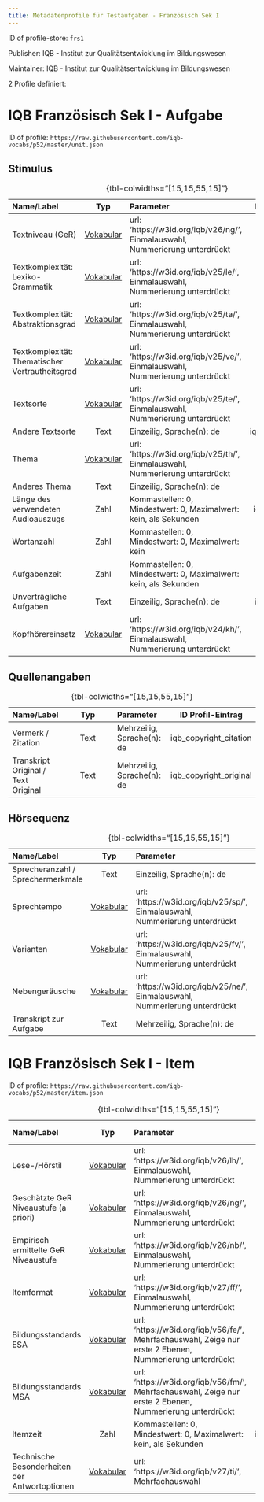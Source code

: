 ```yaml
---
title: Metadatenprofile für Testaufgaben - Französisch Sek I
---
```


ID of profile-store: `frs1`

Publisher: IQB - Institut zur Qualitätsentwicklung im Bildungswesen

Maintainer: IQB - Institut zur Qualitätsentwicklung im Bildungswesen

2 Profile definiert:

# IQB Französisch Sek I - Aufgabe

ID of profile: `https://raw.githubusercontent.com/iqb-vocabs/p52/master/unit.json`

## Stimulus

| Name/Label | Typ | Parameter | ID Profil-Eintrag |
| :--- | :---: | :--- | :---: |
| Textniveau (GeR) | [Vokabular](https://w3id.org/iqb/v26/ng/) | url: 'https://w3id.org/iqb/v26/ng/', Einmalauswahl, Nummerierung unterdrückt | e2 |
| Textkomplexität: Lexiko-Grammatik | [Vokabular](https://w3id.org/iqb/v25/le/) | url: 'https://w3id.org/iqb/v25/le/', Einmalauswahl, Nummerierung unterdrückt | e3 |
| Textkomplexität: Abstraktionsgrad | [Vokabular](https://w3id.org/iqb/v25/ta/) | url: 'https://w3id.org/iqb/v25/ta/', Einmalauswahl, Nummerierung unterdrückt | e4 |
| Textkomplexität: Thematischer Vertrautheitsgrad | [Vokabular](https://w3id.org/iqb/v25/ve/) | url: 'https://w3id.org/iqb/v25/ve/', Einmalauswahl, Nummerierung unterdrückt | e5 |
| Textsorte | [Vokabular](https://w3id.org/iqb/v25/te/) | url: 'https://w3id.org/iqb/v25/te/', Einmalauswahl, Nummerierung unterdrückt | e6 |
| Andere Textsorte | Text |Einzeilig, Sprache(n): de | iqb_other_text_type |
| Thema | [Vokabular](https://w3id.org/iqb/v25/th/) | url: 'https://w3id.org/iqb/v25/th/', Einmalauswahl, Nummerierung unterdrückt | e7 |
| Anderes Thema | Text |Einzeilig, Sprache(n): de | iqb_other_topic |
| Länge des verwendeten Audioauszugs | Zahl |Kommastellen: 0, Mindestwert: 0, Maximalwert: kein, als Sekunden | iqb_time_stimulus |
| Wortanzahl | Zahl |Kommastellen: 0, Mindestwert: 0, Maximalwert: kein | iqb_word_count |
| Aufgabenzeit | Zahl |Kommastellen: 0, Mindestwert: 0, Maximalwert: kein, als Sekunden | iqb_time_unit |
| Unverträgliche Aufgaben | Text |Einzeilig, Sprache(n): de | iqb_compatibility |
| Kopfhörereinsatz | [Vokabular](https://w3id.org/iqb/v24/kh/) | url: 'https://w3id.org/iqb/v24/kh/', Einmalauswahl, Nummerierung unterdrückt | iqb_phones |

: {tbl-colwidths="[15,15,55,15]"}

## Quellenangaben

| Name/Label | Typ | Parameter | ID Profil-Eintrag |
| :--- | :---: | :--- | :---: |
| Vermerk / Zitation | Text |Mehrzeilig, Sprache(n): de | iqb_copyright_citation |
| Transkript Original / Text Original | Text |Mehrzeilig, Sprache(n): de | iqb_copyright_original |

: {tbl-colwidths="[15,15,55,15]"}

## Hörsequenz

| Name/Label | Typ | Parameter | ID Profil-Eintrag |
| :--- | :---: | :--- | :---: |
| Sprecheranzahl / Sprechermerkmale | Text |Einzeilig, Sprache(n): de | k2 |
| Sprechtempo | [Vokabular](https://w3id.org/iqb/v25/sp/) | url: 'https://w3id.org/iqb/v25/sp/', Einmalauswahl, Nummerierung unterdrückt | k3 |
| Varianten | [Vokabular](https://w3id.org/iqb/v25/fv/) | url: 'https://w3id.org/iqb/v25/fv/', Einmalauswahl, Nummerierung unterdrückt | k4 |
| Nebengeräusche | [Vokabular](https://w3id.org/iqb/v25/ne/) | url: 'https://w3id.org/iqb/v25/ne/', Einmalauswahl, Nummerierung unterdrückt | k5 |
| Transkript zur Aufgabe | Text |Mehrzeilig, Sprache(n): de | iqb_final_transcript |

: {tbl-colwidths="[15,15,55,15]"}

# IQB Französisch Sek I - Item

ID of profile: `https://raw.githubusercontent.com/iqb-vocabs/p52/master/item.json`

| Name/Label | Typ | Parameter | ID Profil-Eintrag |
| :--- | :---: | :--- | :---: |
| Lese-/Hörstil | [Vokabular](https://w3id.org/iqb/v26/lh/) | url: 'https://w3id.org/iqb/v26/lh/', Einmalauswahl, Nummerierung unterdrückt | w8 |
| Geschätzte GeR Niveaustufe (a priori) | [Vokabular](https://w3id.org/iqb/v26/ng/) | url: 'https://w3id.org/iqb/v26/ng/', Einmalauswahl, Nummerierung unterdrückt | s8 |
| Empirisch ermittelte GeR Niveaustufe | [Vokabular](https://w3id.org/iqb/v26/nb/) | url: 'https://w3id.org/iqb/v26/nb/', Einmalauswahl, Nummerierung unterdrückt | s9 |
| Itemformat | [Vokabular](https://w3id.org/iqb/v27/ff/) | url: 'https://w3id.org/iqb/v27/ff/', Einmalauswahl, Nummerierung unterdrückt | s3 |
| Bildungsstandards ESA | [Vokabular](https://w3id.org/iqb/v56/fe/) | url: 'https://w3id.org/iqb/v56/fe/', Mehrfachauswahl, Zeige nur erste 2 Ebenen, Nummerierung unterdrückt | s4 |
| Bildungsstandards MSA | [Vokabular](https://w3id.org/iqb/v56/fm/) | url: 'https://w3id.org/iqb/v56/fm/', Mehrfachauswahl, Zeige nur erste 2 Ebenen, Nummerierung unterdrückt | s5 |
| Itemzeit | Zahl |Kommastellen: 0, Mindestwert: 0, Maximalwert: kein, als Sekunden | iqb_time_item |
| Technische Besonderheiten der Antwortoptionen | [Vokabular](https://w3id.org/iqb/v27/ti/) | url: 'https://w3id.org/iqb/v27/ti/', Mehrfachauswahl | iqb_itemtech |

: {tbl-colwidths="[15,15,55,15]"}


